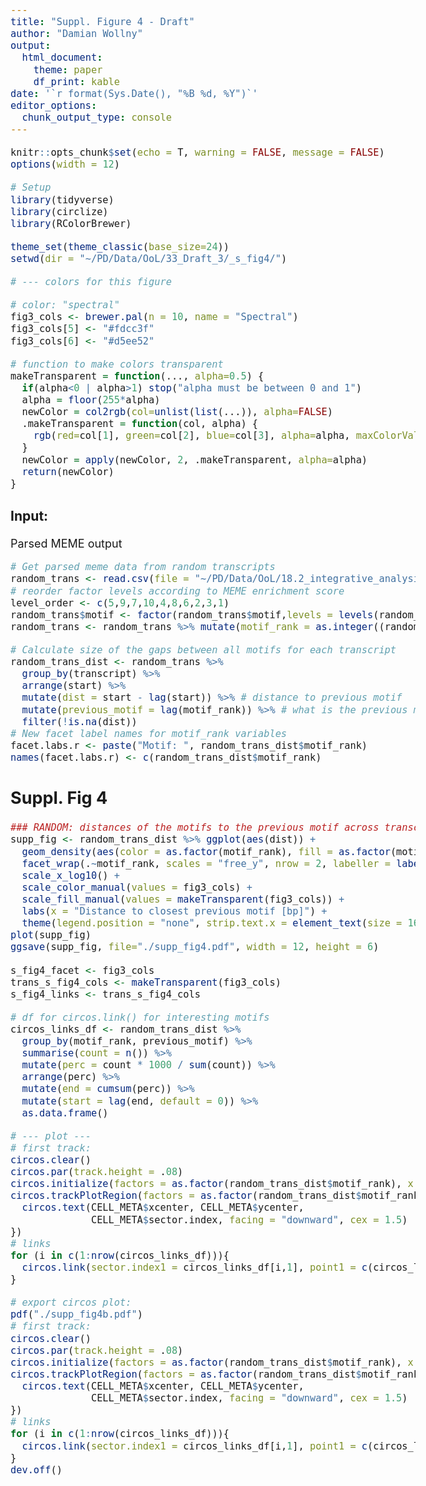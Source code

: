```yaml
---
title: "Suppl. Figure 4 - Draft"
author: "Damian Wollny"
output:
  html_document:
    theme: paper
    df_print: kable
date: '`r format(Sys.Date(), "%B %d, %Y")`'
editor_options: 
  chunk_output_type: console
---
```


```r
knitr::opts_chunk$set(echo = T, warning = FALSE, message = FALSE)
options(width = 12)
```

```r
# Setup
library(tidyverse)
library(circlize)
library(RColorBrewer)

theme_set(theme_classic(base_size=24))
setwd(dir = "~/PD/Data/OoL/33_Draft_3/_s_fig4/")

# --- colors for this figure

# color: "spectral"
fig3_cols <- brewer.pal(n = 10, name = "Spectral")
fig3_cols[5] <- "#fdcc3f"
fig3_cols[6] <- "#d5ee52"

# function to make colors transparent
makeTransparent = function(..., alpha=0.5) {
  if(alpha<0 | alpha>1) stop("alpha must be between 0 and 1")
  alpha = floor(255*alpha)  
  newColor = col2rgb(col=unlist(list(...)), alpha=FALSE)
  .makeTransparent = function(col, alpha) {
    rgb(red=col[1], green=col[2], blue=col[3], alpha=alpha, maxColorValue=255)
  }
  newColor = apply(newColor, 2, .makeTransparent, alpha=alpha)
  return(newColor)
}

```

<style type="text/css">

body, td {
   font-size: 18px;
}
</style>

### Input:

Parsed MEME output

```r
# Get parsed meme data from random transcripts
random_trans <- read.csv(file = "~/PD/Data/OoL/18.2_integrative_analysis/_1_comparison/_even_newer_meme_analysis/_ave_pdda_coac/_meme_output/_random_transcripts/resids/parsed_meme_output.csv")
# reorder factor levels according to MEME enrichment score
level_order <- c(5,9,7,10,4,8,6,2,3,1)
random_trans$motif <- factor(random_trans$motif,levels = levels(random_trans$motif)[level_order])
random_trans <- random_trans %>% mutate(motif_rank = as.integer((random_trans$motif)))

# Calculate size of the gaps between all motifs for each transcript
random_trans_dist <- random_trans %>% 
  group_by(transcript) %>% 
  arrange(start) %>% 
  mutate(dist = start - lag(start)) %>% # distance to previous motif
  mutate(previous_motif = lag(motif_rank)) %>% # what is the previous motif
  filter(!is.na(dist))
# New facet label names for motif_rank variables
facet.labs.r <- paste("Motif: ", random_trans_dist$motif_rank)
names(facet.labs.r) <- c(random_trans_dist$motif_rank)
```

## Suppl. Fig 4

```r
### RANDOM: distances of the motifs to the previous motif across transcripts:
supp_fig <- random_trans_dist %>% ggplot(aes(dist)) +
  geom_density(aes(color = as.factor(motif_rank), fill = as.factor(motif_rank))) +
  facet_wrap(.~motif_rank, scales = "free_y", nrow = 2, labeller = labeller(motif_rank = facet.labs.r)) +
  scale_x_log10() +  
  scale_color_manual(values = fig3_cols) +
  scale_fill_manual(values = makeTransparent(fig3_cols)) +
  labs(x = "Distance to closest previous motif [bp]") +
  theme(legend.position = "none", strip.text.x = element_text(size = 16), axis.text.x = element_text(size = 18, angle = 45, vjust = .6))
plot(supp_fig)
ggsave(supp_fig, file="./supp_fig4.pdf", width = 12, height = 6)

s_fig4_facet <- fig3_cols
trans_s_fig4_cols <- makeTransparent(fig3_cols)
s_fig4_links <- trans_s_fig4_cols

# df for circos.link() for interesting motifs
circos_links_df <- random_trans_dist %>% 
  group_by(motif_rank, previous_motif) %>% 
  summarise(count = n()) %>% 
  mutate(perc = count * 1000 / sum(count)) %>% 
  arrange(perc) %>% 
  mutate(end = cumsum(perc)) %>% 
  mutate(start = lag(end, default = 0)) %>% 
  as.data.frame()

# --- plot ---
# first track:
circos.clear()
circos.par(track.height	= .08)
circos.initialize(factors = as.factor(random_trans_dist$motif_rank), x = random_trans_dist$dist, xlim = c(0,1000))
circos.trackPlotRegion(factors = as.factor(random_trans_dist$motif_rank), ylim = c(0,1), bg.col = s_fig4_facet, panel.fun = function(x, y) {
  circos.text(CELL_META$xcenter, CELL_META$ycenter, 
              CELL_META$sector.index, facing = "downward", cex = 1.5)
})
# links
for (i in c(1:nrow(circos_links_df))){
  circos.link(sector.index1 = circos_links_df[i,1], point1 = c(circos_links_df[i,5],circos_links_df[i,6]), sector.index2 = circos_links_df[i,2], point2 = 500, col = s_fig4_links[circos_links_df[i,1]])
}
```

```r
# export circos plot:
pdf("./supp_fig4b.pdf") 
# first track:
circos.clear()
circos.par(track.height	= .08)
circos.initialize(factors = as.factor(random_trans_dist$motif_rank), x = random_trans_dist$dist, xlim = c(0,1000))
circos.trackPlotRegion(factors = as.factor(random_trans_dist$motif_rank), ylim = c(0,1), bg.col = s_fig4_facet, panel.fun = function(x, y) {
  circos.text(CELL_META$xcenter, CELL_META$ycenter, 
              CELL_META$sector.index, facing = "downward", cex = 1.5)
})
# links
for (i in c(1:nrow(circos_links_df))){
  circos.link(sector.index1 = circos_links_df[i,1], point1 = c(circos_links_df[i,5],circos_links_df[i,6]), sector.index2 = circos_links_df[i,2], point2 = 500, col = s_fig4_links[circos_links_df[i,1]])
}
dev.off()
```